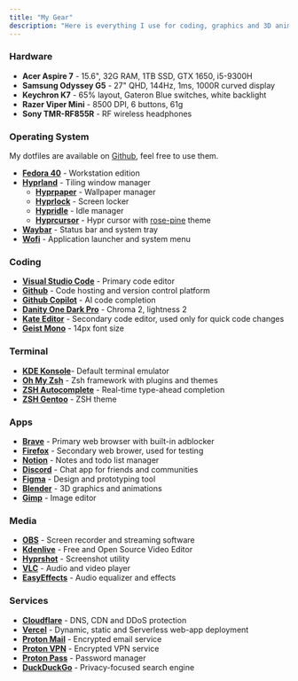 ```yaml
---
title: "My Gear"
description: "Here is everything I use for coding, graphics and 3D animation and many other things."
---
```


### Hardware

- **Acer Aspire 7** - 15.6", 32G RAM, 1TB SSD, GTX 1650, i5-9300H
- **Samsung Odyssey G5** - 27" QHD, 144Hz, 1ms, 1000R curved display
- **Keychron K7** - 65% layout, Gateron Blue switches, white backlight
- **Razer Viper Mini** - 8500 DPI, 6 buttons, 61g
- **Sony TMR-RF855R** - RF wireless headphones

### Operating System

My dotfiles are available on [Github](https://github.com/igorkowalczyk/dotfiles), feel free to use them.

- **[Fedora 40](https://fedoraproject.org/)** - Workstation edition
- **[Hyprland](https://hyprland.org/)** - Tiling window manager
    - **[Hyprpaper](https://wiki.hyprland.org/Hypr-Ecosystem/hyprpaper/)** - Wallpaper manager
    - **[Hyprlock](https://wiki.hyprland.org/Hypr-Ecosystem/hyprlock/)** - Screen locker
    - **[Hypridle](https://wiki.hyprland.org/Hypr-Ecosystem/hypridle/)** - Idle manager
    - **[Hyprcursor](https://wiki.hyprland.org/Hypr-Ecosystem/hyprcursor/)** - Hypr cursor with [rose-pine](https://github.com/rose-pine/cursor) theme
- **[Waybar](hhttps://github.com/Alexays/Waybar)** - Status bar and system tray
- **[Wofi](https://hg.sr.ht/~scoopta/wofi)** - Application launcher and system menu

### Coding

- **[Visual Studio Code](https://code.visualstudio.com/)** - Primary code editor
- **[Github](https://github.com)** - Code hosting and version control platform
- **[Github Copilot](https://copilot.github.com/)** - AI code completion
- **[Danity One Dark Pro](https://marketplace.visualstudio.com/items?itemName=alexanderte.dainty-one-dark-pro-vscode)** - Chroma 2, lightness 2
- **[Kate Editor](https://kate-editor.org/)** - Secondary code editor, used only for quick code changes
- **[Geist Mono](https://vercel.com/font)** - 14px font size

### Terminal

- **[KDE Konsole](https://konsole.kde.org/)**- Default terminal emulator
- **[Oh My Zsh](https://ohmyz.sh/)** - Zsh framework with plugins and themes
- **[ZSH Autocomplete](https://github.com/marlonrichert/zsh-autocomplete)** - Real-time type-ahead completion
- **[ZSH Gentoo](https://github.com/ohmyzsh/ohmyzsh/blob/master/themes/gentoo.zsh-theme)** - ZSH theme

### Apps

- **[Brave](https://brave.com)** - Primary web browser with built-in adblocker
- **[Firefox](https://www.mozilla.org/en-US/firefox/new/)** - Secondary web brower, used for testing
- **[Notion](https://www.notion.so/)** - Notes and todo list manager
- **[Discord](https://discord.com)** - Chat app for friends and communities
- **[Figma](https://www.figma.com/)** - Design and prototyping tool
- **[Blender](https://www.blender.org/)** - 3D graphics and animations
- **[Gimp](https://www.gimp.org/)** - Image editor

### Media

- **[OBS](https://obsproject.com/)** - Screen recorder and streaming software
- **[Kdenlive](https://kdenlive.org/)** - Free and Open Source Video Editor
- **[Hyprshot](https://github.com/Gustash/Hyprshot)** - Screenshot utility
- **[VLC](https://www.videolan.org/vlc/index.html)** - Audio and video player
- **[EasyEffects](https://github.com/wwmm/easyeffects)** - Audio equalizer and effects

### Services

- **[Cloudflare](https://cloudflare.com)** - DNS, CDN and DDoS protection
- **[Vercel](https://vercel.com)** - Dynamic, static and Serverless web-app deployment
- **[Proton Mail](https://proton.me/mail)** - Encrypted email service
- **[Proton VPN](https://proton.me/vpn)** - Encrypted VPN service
- **[Proton Pass](https://proton.me/pass)** - Password manager
- **[DuckDuckGo](https://duckduckgo.com)** - Privacy-focused search engine
